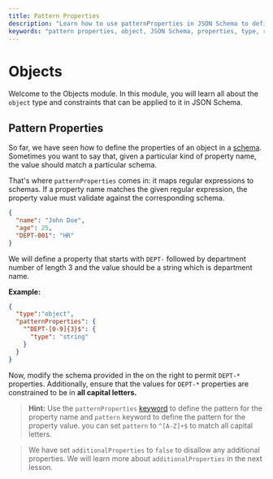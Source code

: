 ```yaml
---
title: Pattern Properties
description: "Learn how to use patternProperties in JSON Schema to define patterns for object property names and constrain their values using regular expressions."
keywords: "pattern properties, object, JSON Schema, properties, type, required, regular expressions, pattern, additionalProperties"
---
```



# Objects
Welcome to the Objects module. In this module, you will learn all about the `object` type and constraints that can be applied to it in JSON Schema.

## Pattern Properties

So far, we have seen how to define the properties of an object in a [schema](https://json-schema.org/learn/glossary#schema). Sometimes you want to say that, given a particular kind of property name, the value should match a particular schema. 

That's where `patternProperties` comes in: it maps regular expressions to schemas. If a property name matches the given regular expression, the property value must validate against the corresponding schema.


```json highlightLineStart={4}
{
  "name": "John Doe",
  "age": 25,
  "DEPT-001": "HR"
}
```

We will define a property that starts with `DEPT-` followed by department number of length 3 and the value should be a string which is department name. 

**Example:**
```json
{
  "type":"object",
  "patternProperties": {
    "^DEPT-[0-9]{3}$": {
      "type": "string"
    }
  }
}
```

Now, modify the schema provided in the <SideEditorLink/> on the right to permit `DEPT-*` properties. Additionally, ensure that the values for `DEPT-*` properties are constrained to be in **all capital letters.**

> **Hint:** Use the `patternProperties` [keyword](https://json-schema.org/learn/glossary#keyword) to define the pattern for the property name and `pattern` keyword to define the pattern for the property value. you can set `pattern` to `^[A-Z]+$` to match all capital letters.

> We have set `additionalProperties` to `false` to disallow any additional properties. We will learn more about `additionalProperties` in the next lesson.